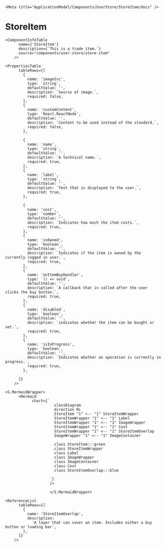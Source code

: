 

    <Meta title="ApplicationModel/Components/UserStore/StoreItem/docs" />

# StoreItem

    <ComponentInfoTable
          name={'StoreItem'}
          description={`This is a trade item.`}
          source="components/user-store/store-item"
        />

    <PropertiesTable
          tableRows={[
            {
              name: 'imageSrc',
              type: `string`,
              defaultValue: '',
              description: `Source of image.`,
              required: false,
            },
            {
              name: 'customContent',
              type: `React.ReactNode`,
              defaultValue: '',
              description: `Content to be used instead of the standard.`,
              required: false,
            },

            {
              name: 'name',
              type: `string`,
              defaultValue: '',
              description: `A technical name.`,
              required: true,
            },
            {
              name: 'label',
              type: `string`,
              defaultValue: '',
              description: `Text that is displayed to the user.`,
              required: true,
            },

            {
              name: 'cost',
              type: `number`,
              defaultValue: '',
              description: `Indicates how much the item costs.`,
              required: true,
            },
            {
              name: 'isOwned',
              type: `boolean`,
              defaultValue: '',
              description: `Indicates if the item is owned by the currently logged in user.`,
              required: true,
            },
            {
              name: 'onItemBuyHandler',
              type: `() => void`,
              defaultValue: '',
              description: `A callback that is called after the user clicks the buy button.`,
              required: true,
            },
            {
              name: 'disabled',
              type: `boolean`,
              defaultValue: '',
              description: `indicates whether the item can be bought or set.`,
              required: true,
            },
            {
              name: 'isInProgress',
              type: `boolean`,
              defaultValue: '',
              description: `Indicates whether an operation is currently in progress.`,
              required: true,
            },

          ]}
        />

    <S.MermaidWrapper>
          <Mermaid
                chart={`
                          classDiagram
                          direction RL
                          StoreItem "1" <-- "1" StoreItemWrapper
                          StoreItemWrapper "1" <-- "1" Label
                          StoreItemWrapper "1" <-- "1" ImageWrapper
                          StoreItemWrapper "1" <-- "1" Cost
                          StoreItemWrapper "1" <-- "1" StoreItemOverlap
                          ImageWrapper "1" <-- "1" ImageContainer

                          class StoreItem:::green
                          class StoreItemWrapper
                          class Label
                          class ImageWrapper
                          class ImageContainer
                          class Cost
                          class StoreItemOverlap:::blue

                        `}
                        />

                        </S.MermaidWrapper>

    <ReferenceList
          tableRows={[
            {
              name: 'StoreItemOverlap',
              description:
                'A layer that can cover an item. Includes either a buy button or loading bar',
            },
          ]}
        />
